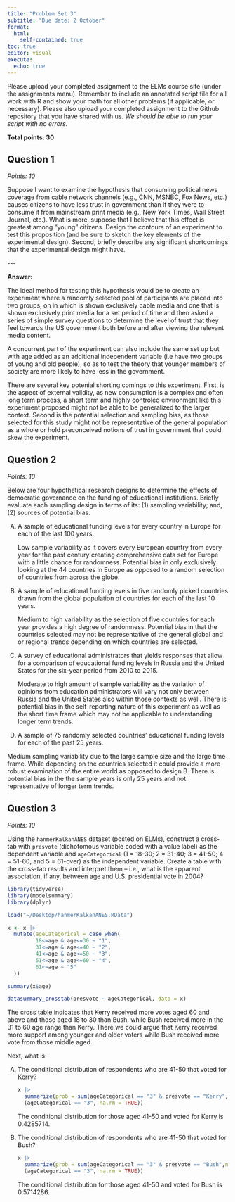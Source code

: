 ```yaml
---
title: "Problem Set 3"
subtitle: "Due date: 2 October"
format: 
  html:
    self-contained: true
toc: true
editor: visual
execute: 
  echo: true
---
```


Please upload your completed assignment to the ELMs course site (under the assignments menu). Remember to include an annotated script file for all work with R and show your math for all other problems (if applicable, or necessary). Please also upload your completed assignment to the Github repository that you have shared with us. *We should be able to run your script with no errors.*

**Total points: 30**

## Question 1

*Points: 10*

Suppose I want to examine the hypothesis that consuming political news coverage from cable network channels (e.g., CNN, MSNBC, Fox News, etc.) causes citizens to have less trust in government than if they were to consume it from mainstream print media (e.g., New York Times, Wall Street Journal, etc.). What is more, suppose that I believe that this effect is greatest among "young" citizens. Design the contours of an experiment to test this proposition (and be sure to sketch the key elements of the experimental design). Second, briefly describe any significant shortcomings that the experimental design might have.

\-\--

**Answer:**

The ideal method for testing this hypothesis would be to create an experiment where a randomly selected pool of participants are placed into two groups, on in which is shown exclusively cable media and one that is shown exclusively print media for a set period of time and then asked a series of simple survey questions to determine the level of trust that they feel towards the US government both before and after viewing the relevant media content.

A concurrent part of the experiment can also include the same set up but with age added as an additional independent variable (i.e have two groups of young and old people), so as to test the theory that younger members of society are more likely to have less in the government.

There are several key potenial shorting comings to this experiment. First, is the aspect of external validity, as new consumption is a complex and often long term process, a short term and highly controled environment like this experiment proposed might not be able to be generalized to the larger context. Second is the potential selection and sampling bias, as those selected for this study might not be representative of the general population as a whole or hold preconceived notions of trust in government that could skew the experiment.

## Question 2

*Points: 10*

Below are four hypothetical research designs to determine the effects of democratic governance on the funding of educational institutions. Briefly evaluate each sampling design in terms of its: (1) sampling variability; and, (2) sources of potential bias.

A.  A sample of educational funding levels for every country in Europe for each of the last 100 years.

    Low sample variability as it covers every European country from every year for the past century creating comprehensive data set for Europe with a little chance for randomness. Potential bias in only exclusively looking at the 44 countries in Europe as opposed to a random selection of countries from across the globe.

B.  A sample of educational funding levels in five randomly picked countries drawn from the global population of countries for each of the last 10 years.

    Medium to high variability as the selection of five countries for each year provides a high degree of randomness. Potential bias in that the countries selected may not be representative of the general global and or regional trends depending on which countries are selected.

C.  A survey of educational administrators that yields responses that allow for a comparison of educational funding levels in Russia and the United States for the six-year period from 2010 to 2015.

    Moderate to high amount of sample variability as the variation of opinions from education administrators will vary not only between Russia and the United States also within those contexts as well. There is potential bias in the self-reporting nature of this experiment as well as the short time frame which may not be applicable to understanding longer term trends.

D.  A sample of 75 randomly selected countries' educational funding levels for each of the past 25 years.

Medium sampling variability due to the large sample size and the large time frame. While depending on the countries selected it could provide a more robust examination of the entire world as opposed to design B. There is potential bias in the the sample years is only 25 years and not representative of longer term trends.

## Question 3

*Points: 10*

Using the `hanmerKalkanANES` dataset (posted on ELMs), construct a cross-tab with `presvote` (dichotomous variable coded with a value label) as the dependent variable and `ageCategorical` (1 = 18-30; 2 = 31-40; 3 = 41-50; 4 = 51-60; and 5 = 61-over) as the independent variable. Create a table with the cross-tab results and interpret them -- i.e., what is the apparent association, if any, between age and U.S. presidential vote in 2004?

```r
library(tidyverse)
library(modelsummary)
library(dplyr)

load("~/Desktop/hanmerKalkanANES.RData")

```

```r

x <- x |>
  mutate(ageCategorical = case_when(
         18<=age & age<=30 ~ "1",
         31<=age & age<=40 ~ "2",
         41<=age & age<=50 ~ "3",
         51<=age & age<=60 ~ "4",
         61<=age ~ "5"
  ))

summary(x$age)

datasummary_crosstab(presvote ~ ageCategorical, data = x)
```

The cross table indicates that Kerry received more votes aged 60 and above and those aged 18 to 30 than Bush, while Bush received more in the 31 to 60 age range than Kerry. There we could argue that Kerry received more support among younger and older voters while Bush received more vote from those middle aged.

Next, what is:

A.  The conditional distribution of respondents who are 41-50 that voted for Kerry?

    ```r
    x |>
      summarize(prob = sum(ageCategorical == "3" & presvote == "Kerry",na.rm = TRUE)/sum 
      (ageCategorical == "3", na.rm = TRUE))
    ```

    The conditional distribution for those aged 41-50 and voted for Kerry is 0.4285714.

B.  The conditional distribution of respondents who are 41-50 that voted for Bush?

    ```r
    x |>
      summarize(prob = sum(ageCategorical == "3" & presvote == "Bush",na.rm = TRUE)/sum 
      (ageCategorical == "3", na.rm = TRUE))
    ```

    The conditional distribution for those aged 41-50 and voted for Bush is 0.5714286.
